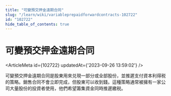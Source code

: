 ```yaml
---
title: "可變預交押金遠期合同"
slug: "/learn/wiki/variableprepaidforwardcontracts-102722"
id: "102722"
hide_table_of_contents: true
---
```



# 可變預交押金遠期合同

<ArticleMeta id={102722} updatedAt={'2023-09-26 13:59:02'} />
<div className='border-solid border-b border-t-0 my-4 border-[var(--ifm-color-gray-300)]' />

可變預交押金遠期合同是股東用來兑現一部分或全部股份，並推遲支付資本利得税的策略。銷售合同不會立即完成，但股東可以收到錢。這種策略通常被擁有一家公司大量股份的投資者使用，他們希望籌集資金同時推遲繳税。
